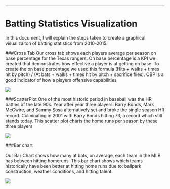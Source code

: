 

---
Batting Statistics Visualization
===

In this document, I will explain the steps taken to create a graphical visualizaiton of batting statistics from 2010-2015.


###Cross Tab
Our cross tab shows each players average per season on base percentage for the Texas rangers. On base percentage is a KPI we created that demonstrates how effective a player is at getting on base. To create the on base percentage we used this formula (Hits + walks + times hit by pitch) / (At bats + walks + times hit by pitch + sacrifice flies). OBP is a good indicator of how a players offensive capabilities

![](./Desktop/CS/Data Visualization/DV_TProject1/02 Tableau/Crosstab.png)


###ScatterPlot
One of the most historic period in baseball was the HR battles of the late 90s. Year after year three players: Barry Bonds, Mark McGwire, and Sammy Sosa alternatively set and broke the single season HR record. Culminating in 2001 with Barry Bonds hitting 73, a record which still stands today. This scatter plot charts the home runs per season by these three players

![](./Desktop/CS/Data Visualization/DV_TProject1/02 Tableau/Scatterplot.png)


###Bar chart

Our Bar Chart shows how many at bats, on average, each team in the MLB has between hitting homeruns. This bar chart shows which teams historically have been better at hitting home runs due to: ballpark construction, weather conditions, and hitting talent.

![](./Desktop/CS/Data Visualization/DV_TProject1/02 Tableau/Bar chart.png)